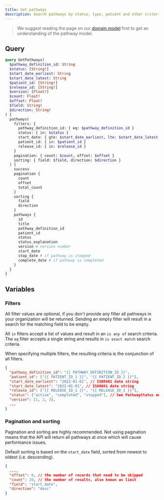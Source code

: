 ```yaml
---
title: Get pathways
description: Search pathways by status, type, patient and other criteria
---
```


> We suggest reading the page on our [domain model](/docs/getting-started/domain-model) first to get an understanding of the pathway model.

## Query

```graphql
query GetPathways(
  $pathway_definition_id: String
  $status: [String!]
  $start_date_earliest: String
  $start_date_latest: String
  $patient_id: [String!]
  $release_id: [String!]
  $version: [Float!]
  $count: Float!
  $offset: Float!
  $field: String!
  $direction: String!
) {
  pathways(
    filters: {
      pathway_definition_id: { eq: $pathway_definition_id }
      status: { in: $status }
      start_date: { gte: $start_date_earliest, lte: $start_date_latest }
      patient_id: { in: $patient_id }
      release_id: { in: $release_id }
    }
    pagination: { count: $count, offset: $offset }
    sorting: { field: $field, direction: $direction }
  ) {
    success
    pagination {
      count
      offset
      total_count
    }
    sorting {
      field
      direction
    }
    pathways {
      id
      title
      pathway_definition_id
      patient_id
      status
      status_explanation
      version # version number
      start_date
      stop_date # if pathway is stopped
      complete_date # if pathway is completed
    }
  }
}
```

## Variables

### Filters

All filter values are optional, if you don't provide any filter all pathways in your organization will be returned.
Sending an empty filter will result in a search for the matching field to be empty.

All `in` filters accept a list of values and result in an `is any of` search criteria. The `eq` filter accepts a single string and results in `is exact match` search criteria.

When specifying multiple filters, the resulting criteria is the conjunction of all filters.

```json
{
  "pathway_definition_id": "{{ PATHWAY_DEFINITION_ID }}",
  "patient_id": ["{{ PATIENT_ID_1 }}", "{{ PATIENT_ID_2 }}"],
  "start_date_earliest": "2022-01-01", // ISO8601 date string
  "start_date_latest": "2022-01-01", // ISO8601 date string
  "release_id": ["{{ RELEASE_ID_1 }}", "{{ RELEASE_ID_2 }}"],
  "status": ["active", "completed", "stopped"], // See PathwayStatus enum
  "version": [1, 2, 3],
  ...
}
```

### Pagination and sorting

Pagination and sorting are highly recommended. Not using pagination means that the API will return all pathways at once which will cause performance issues.

Default sorting is based on the `start_date` field, sorted from newest to oldest (i.e. descending).

```json
{
  ...,
  "offset": 0, // the number of records that need to be skipped
  "count": 20, // the number of results, also known as limit
  "field": "start_date",
  "direction": "desc"
}
```
